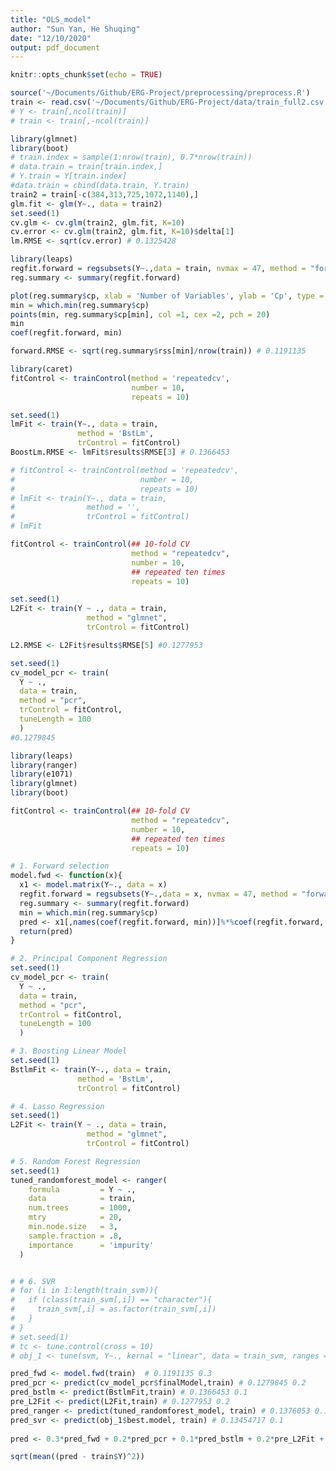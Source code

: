 ```yaml
---
title: "OLS_model"
author: "Sun Yan, He Shuqing"
date: "12/10/2020"
output: pdf_document
---
```


```r
knitr::opts_chunk$set(echo = TRUE)
```

```r
source('~/Documents/Github/ERG-Project/preprocessing/preprocess.R')
train <- read.csv('~/Documents/Github/ERG-Project/data/train_full2.csv')[,-1] 
# Y <- train[,ncol(train)]
# train <- train[,-ncol(train)]
```


```r
library(glmnet)
library(boot)
# train.index = sample(1:nrow(train), 0.7*nrow(train))
# data.train = train[train.index,]
# Y.train = Y[train.index]
#data.train = cbind(data.train, Y.train)
train2 = train[-c(384,313,725,1072,1140),]
glm.fit <- glm(Y~., data = train2)
set.seed(1) 
cv.glm <- cv.glm(train2, glm.fit, K=10)
cv.error <- cv.glm(train2, glm.fit, K=10)$delta[1]
lm.RMSE <- sqrt(cv.error) # 0.1325428
```

```r
library(leaps)
regfit.forward = regsubsets(Y~.,data = train, nvmax = 47, method = "forward")
reg.summary <- summary(regfit.forward)

plot(reg.summary$cp, xlab = 'Number of Variables', ylab = 'Cp', type = 'l')
min = which.min(reg.summary$cp)
points(min, reg.summary$cp[min], col =1, cex =2, pch = 20)
min
coef(regfit.forward, min)

forward.RMSE <- sqrt(reg.summary$rss[min]/nrow(train)) # 0.1191135
```

```r
library(caret)
fitControl <- trainControl(method = 'repeatedcv',
                           number = 10,
                           repeats = 10)

set.seed(1)
lmFit <- train(Y~., data = train,
               method = 'BstLm',
               trControl = fitControl)
BoostLm.RMSE <- lmFit$results$RMSE[3] # 0.1366453
```


```r
# fitControl <- trainControl(method = 'repeatedcv',
#                            number = 10,
#                            repeats = 10)
# lmFit <- train(Y~., data = train,
#                method = '',
#                trControl = fitControl)
# lmFit
```

```r
fitControl <- trainControl(## 10-fold CV
                           method = "repeatedcv",
                           number = 10,
                           ## repeated ten times
                           repeats = 10)

set.seed(1)
L2Fit <- train(Y ~ ., data = train, 
                 method = "glmnet", 
                 trControl = fitControl)

L2.RMSE <- L2Fit$results$RMSE[5] #0.1277953
```


```r
set.seed(1)
cv_model_pcr <- train(
  Y ~ ., 
  data = train, 
  method = "pcr",
  trControl = fitControl,
  tuneLength = 100
  )
#0.1279845
```


```r
library(leaps)
library(ranger)
library(e1071)
library(glmnet)
library(boot)

fitControl <- trainControl(## 10-fold CV
                           method = "repeatedcv",
                           number = 10,
                           ## repeated ten times
                           repeats = 10)

# 1. Forward selection
model.fwd <- function(x){
  x1 <- model.matrix(Y~., data = x)
  regfit.forward = regsubsets(Y~.,data = x, nvmax = 47, method = "forward")
  reg.summary <- summary(regfit.forward)
  min = which.min(reg.summary$cp)
  pred <- x1[,names(coef(regfit.forward, min))]%*%coef(regfit.forward, min)
  return(pred)
}

# 2. Principal Component Regression
set.seed(1)
cv_model_pcr <- train(
  Y ~ ., 
  data = train, 
  method = "pcr",
  trControl = fitControl,
  tuneLength = 100
  )

# 3. Boosting Linear Model
set.seed(1)
BstlmFit <- train(Y~., data = train,
               method = 'BstLm',
               trControl = fitControl)

# 4. Lasso Regression
set.seed(1)
L2Fit <- train(Y ~ ., data = train, 
                 method = "glmnet", 
                 trControl = fitControl)

# 5. Random Forest Regression
set.seed(1)
tuned_randomforest_model <- ranger(
    formula         = Y ~ ., 
    data            = train, 
    num.trees       = 1000,
    mtry            = 20,
    min.node.size   = 3,
    sample.fraction = .8,
    importance      = 'impurity'
  )


# # 6. SVR
# for (i in 1:length(train_svm)){
#   if (class(train_svm[,i]) == "character"){
#     train_svm[,i] = as.factor(train_svm[,i])
#   } 
# }
# set.seed(1)
# tc <- tune.control(cross = 10)
# obj_1 <- tune(svm, Y~., kernal = "linear", data = train_svm, ranges = list(gamma = 2^(-2:2), cost = 2^(2:4)), tunecontrol = tc)

```


```r
pred_fwd <- model.fwd(train)  # 0.1191135 0.3
pred_pcr <- predict(cv_model_pcr$finalModel,train) # 0.1279845 0.2
pred_bstlm <- predict(BstlmFit,train) # 0.1366453 0.1
pre_L2Fit <- predict(L2Fit,train) # 0.1277953 0.2
pred_ranger <- predict(tuned_randomforest_model, train) # 0.1376053 0.1
pred_svr <- predict(obj_1$best.model, train) # 0.13454717 0.1
  
pred <- 0.3*pred_fwd + 0.2*pred_pcr + 0.1*pred_bstlm + 0.2*pre_L2Fit + 0.1*pred_ranger + 0.1*pred.svr

sqrt(mean((pred - train$Y)^2))
```

```r


```



